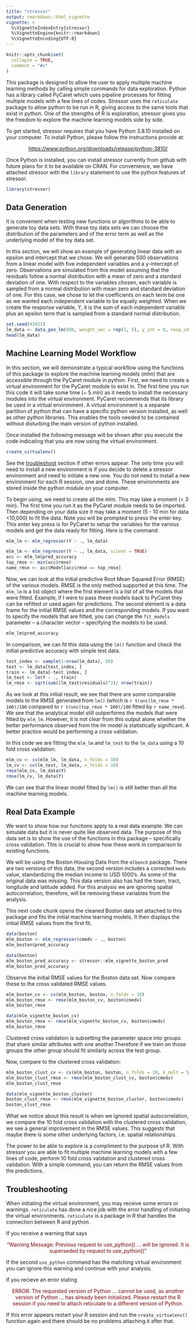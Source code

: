```yaml
---
title: "stressor"
output: rmarkdown::html_vignette
vignette: >
  %\VignetteIndexEntry{stressor}
  %\VignetteEngine{knitr::rmarkdown}
  %\VignetteEncoding{UTF-8}
---
```


```r
knitr::opts_chunk$set(
  collapse = TRUE,
  comment = "#>"
)
```

This package is designed to allow the user to apply multiple machine learning 
methods by calling simple commands for data exploration. Python has a library
called PyCaret which uses pipeline processes for fitting multiple models with a 
few lines of codes. Stressor uses the `reticulate` package to allow python
to be run in R, giving access to the same tools that exist in python. One of the
strengths of R is exploration, stressor gives you the freedom to explore the 
machine learning models side by side.

To get started, stressor requires that you have Python 3.8.10</a>
installed on your computer. To install Python, please follow the instructions provide at:
<p style="text-align:center;"> <a href = https://www.python.org/downloads/release/python-3810/> https://www.python.org/downloads/release/python-3810/</a> </p>

Once Python is installed, you can install stressor currently from github with
future plans for it to be available on CRAN. For convenience, we have attached 
stressor with the `library` statement to use the python features of stressor.

```r
library(stressor)
```

## Data Generation

It is convenient when testing new functions or algorithms to be able to generate
toy data sets. With these toy data sets we can choose the distribution of
the parameters and of the error term as well as the underlying model of the toy 
data set.

In this section, we will show an example of generating linear data with an 
epsilon and intercept that we chose. We will generate 500 observations from a
linear model with five independent variables and a y-intercept of zero.
Observations are simulated from this model assuming that the residuals follow a
normal distribution with a mean of zero and a standard deviation of one. With 
respect to the variables chosen, each variable is sampled from a normal
distribution with mean zero and standard deviation of one. For this case, we 
chose to let the coefficients on each term be one as we wanted each 
independent variable to be equally weighted. When we create the response
variable, Y, it is the sum of each independent variable plus an epsilon term
that is sampled from a standard normal distribution.
```r
set.seed(43421)
lm_data <- data_gen_lm(500, weight_vec = rep(1, 5), y_int = 0, resp_sd = 1)
head(lm_data)
```

## Machine Learning Model Workflow

In this section, we will demonstrate a typical workflow using the functions of
this package to explore the machine learning models (mlm) that are accessible 
through the PyCaret module in python. First, we need to create a virtual 
environment for the PyCaret module to exist in. The first time you run this code
it will take some time (~ 5 min) as it needs to install the necessary modules 
into the virtual environment. PyCaret recommends that its library be used in a 
virtual environment. A virtual environment is a separate partition of python
that can have a specific python version installed, as well as other python
libraries. This enables the tools needed to be contained without disturbing the 
main version of python installed.

Once installed the following message will be shown after you execute the code 
indicating that you are now using the virtual environment. 
```r
create_virtualenv()
```
See the <a 
href=#troubleshoot>troubleshoot</a> section if other errors appear. The only 
time you will need to install a new environment is if you decide to delete a 
stressor environment and need to initiate a new one. You do not
need to install a new environment for each R session, one and done. These 
environments are stored inside the python module on your computer. 

To begin using, we need to create all the mlm. This may take a 
moment (< 3 min). The first time you run it as the PyCaret module needs to be 
imported. Then depending on your data size it may take a moment (5 - 10 min for 
data <10,000) to fit the data. Note you will be prompted to press the enter key.
This enter key press is for PyCaret to setup the variables for the various 
models and get the data ready for fitting. Here is the command:
```r
mlm_lm <- mlm_regressor(Y ~ ., lm_data)
```

```r
mlm_lm <- mlm_regressor(Y ~ ., lm_data, silent = TRUE)
acc <- mlm_lm$pred_accuracy
top_rmse <- min(acc$rmse)
name_rmse <- acc$Model[acc$rmse == top_rmse]
```

Now, we can look at the initial predictive Root Mean Squared Error (RMSE) of the
various models. RMSE is the only method supported at this time. The 
`mlm_lm` is a list object where the first element is a list of all the
models that were fitted. Example, if I were to pass these models back to PyCaret
they can be refitted or used again for predictions. The second element is a data
frame for the initial RMSE values and the corresponding models. If you want to
specify the models that are fitted, you can change the `fit_models` parameter --
a character vector -- specifying the models to be used.
```r
mlm_lm$pred_accuracy
```

In comparison, we can fit this data using the `lm()` function and check the 
initial predictive accuracy with simple test data.
```r
test_index <- sample(1:nrow(lm_data), 50)
test <- lm_data[test_index, ]
train <- lm_data[-test_index, ]
lm_test <- lm(Y ~ ., train)
lm_rmse <- sqrt(sum((lm_test$residuals)^2)/ nrow(train))
```

As we look at this initial result, we see that there are some comparable models 
to the RMSE generated from `lm()` (which is `r trunc(lm_rmse * 100)/100` 
compared to `r trunc(top_rmse * 100)/100` fitted by `r name_rmse`). We see that 
the analytical model still outperforms the models that were fitted by `mlm_lm`. However, it 
is not clear from this output alone whether the better performance observed from
the lm model is statistically significant. A better practice would be performing
a cross validation.

In this code we are fitting the `mlm_lm` and `lm_test` to the `lm_data` using a 
10 fold cross validation.
```r
mlm_cv <- cv(mlm_lm, lm_data, n_folds = 10)
lm_cv <- cv(lm_test, lm_data, n_folds = 10)
rmse(mlm_cv, lm_data$Y)
rmse(lm_cv, lm_data$Y)
```
We can see that the linear model fitted by `lm()` is still better than all the machine learning models.

## Real Data Example
We want to show how our functions apply to a real data example. We can simulate 
data but it is never quite like observed data. The purpose of this data set
is to show the use of the functions in this package -- specifically cross 
validation. This is crucial to show how these work in comparison to existing 
functions.

We will be using the Boston Housing Data from the `mlbench` package. There are 
two versions of this data, the second version includes a corrected `medv` value,
standardizing the median income to USD 1000's. As some of the original data was 
missing. This data version also has had the town, tract, longitude and latitude 
added. For this analysis we are ignoring spatial autocorrelation, therefore, 
will be removing these variables from the analysis.

This next code chunk opens the cleaned Boston data set attached to this package 
and fits the initial machine learning models. It then displays the initial RMSE 
values from the first fit.
```r
data(boston)
mlm_boston <- mlm_regressor(cmedv ~ ., boston)
mlm_boston$pred_accuracy
```

```r
data(boston)
mlm_boston_pred_accuracy <- stressor::mlm_vignette_boston_pred
mlm_boston_pred_accuracy
```
Observe the initial RMSE values for the Boston data set. Now compare these
to the cross validated RMSE values.
```r
mlm_boston_cv <- cv(mlm_boston, boston, n_folds = 10)
mlm_boston_rmse <- rmse(mlm_boston_cv, boston$cmedv)
mlm_boston_rmse
```
```r
data(mlm_vignette_boston_cv)
mlm_boston_rmse <- rmse(mlm_vignette_boston_cv, boston$cmedv)
mlm_boston_rmse
```
Clustered cross validation is subsetting the parameter space into groups that 
share similar attributes with one another.Therefore if we train on those groups
the other group should fit similarly across the test group.

Now, compare to the clustered cross validation:
```r
mlm_boston_clust_cv <- cv(mlm_boston, boston, n_folds = 10, k_mult = 5)
mlm_boston_clust_rmse <- rmse(mlm_boston_clust_cv, boston$cmedv)
mlm_boston_clust_rmse
```
```r
data(mlm_vignette_boston_cluster)
boston_clust_rmse <- rmse(mlm_vignette_boston_cluster, boston$cmedv)
boston_clust_rmse
```

What we notice about this result is when we ignored spatial autocorrelation,
we compare the 10 fold cross validation with the clustered cross validation, we 
see a general improvement in the RMSE values. This suggests that maybe there is some other underlying factors, i.e. spatial relationships.

The power to be able to explore is a compliment to the purpose of R. With 
stressor you are able to fit multiple machine learning models with a few lines 
of code, perform 10 fold cross validation and clustered cross validation. With a
simple command, you can return the RMSE values from the predictions.

<div id="troubleshoot">
## Troubleshooting
When initiating the virtual environment, you may receive some errors or 
warnings. `reticulate` has done a nice job with the error handling of 
initiating the virtual environments. `reticulate` is a package in R that 
handles the connection between R and python. 

If you receive a warning that says
<p style="text-align:center; color:darkred"> "Warning Message: Previous request 
to use_python() ... will be ignored. It is superseded by request to 
use_python()"</p> If the second `use_python` command has the matching virtual 
environment you can ignore this warning and continue with your analysis.

If you recieve an error stating 
<p style="text-align:center; color:darkred">
ERROR: The requested version of Python ... cannot be used, as another version of
Python ... has already been initialized. Please restart the R session if you 
need to attach reticulate to a different version of Python.
</p>
If this error appears restart your R session and run the `create_virtualenv()` 
function again and there should be no problems attaching it after that.
</div>
